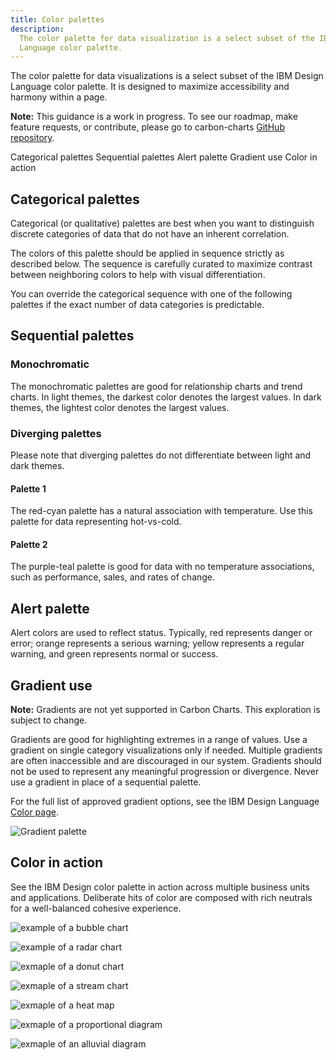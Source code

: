 ```yaml
---
title: Color palettes
description:
  The color palette for data visualization is a select subset of the IBM Design
  Language color palette.
---
```


<PageDescription>

The color palette for data visualizations is a select subset of the IBM Design
Language color palette. It is designed to maximize accessibility and harmony
within a page.

</PageDescription>

<InlineNotification>

**Note:** This guidance is a work in progress. To see our roadmap, make feature
requests, or contribute, please go to carbon-charts
[GitHub repository](https://github.com/carbon-design-system/carbon-charts).

</InlineNotification>

<AnchorLinks>

<AnchorLink>Categorical palettes</AnchorLink>
<AnchorLink>Sequential palettes</AnchorLink>
<AnchorLink>Alert palette</AnchorLink>
<AnchorLink>Gradient use</AnchorLink>
<AnchorLink>Color in action</AnchorLink>

</AnchorLinks>

## Categorical palettes

Categorical (or qualitative) palettes are best when you want to distinguish
discrete categories of data that do not have an inherent correlation.

The colors of this palette should be applied in sequence strictly as described
below. The sequence is carefully curated to maximize contrast between
neighboring colors to help with visual differentiation.

<ColorPalette type="categorical" />

You can override the categorical sequence with one of the following palettes if
the exact number of data categories is predictable.

<ColorPalette type="grouped" />

## Sequential palettes

### Monochromatic

The monochromatic palettes are good for relationship charts and trend charts. In
light themes, the darkest color denotes the largest values. In dark themes, the
lightest color denotes the largest values.

<ColorPalette type="sequential" isMono />

### Diverging palettes

Please note that diverging palettes do not differentiate between light and dark
themes.

#### Palette 1

The red-cyan palette has a natural association with temperature. Use this
palette for data representing hot-vs-cold.

#### Palette 2

The purple-teal palette is good for data with no temperature associations, such
as performance, sales, and rates of change.

<ColorPalette type="sequential" isDiverging />

## Alert palette

Alert colors are used to reflect status. Typically, red represents danger or
error; orange represents a serious warning; yellow represents a regular warning,
and green represents normal or success.

<ColorPalette type="alert" />

## Gradient use

<InlineNotification>

**Note:** Gradients are not yet supported in Carbon Charts. This exploration is
subject to change.

</InlineNotification>

Gradients are good for highlighting extremes in a range of values. Use a
gradient on single category visualizations only if needed. Multiple gradients
are often inaccessible and are discouraged in our system. Gradients should not
be used to represent any meaningful progression or divergence. Never use a
gradient in place of a sequential palette.

For the full list of approved gradient options, see the IBM Design Language
[Color page](https://www.ibm.com/design/language/elements/color#gradients).

<Row>
<Column colLg={8} colMd={6} colSm={4}>

![Gradient palette](images/gradient.png)

</Column>
</Row>

## Color in action

See the IBM Design color palette in action across multiple business units and
applications. Deliberate hits of color are composed with rich neutrals for a
well-balanced cohesive experience.

<ImageGallery>
<ImageGalleryImage col={6} title="Bubble chart in action" alt="example of a bubble chart">

![example of a bubble chart](images/color_gallery_1.png)

</ImageGalleryImage>

<ImageGalleryImage col={6} title="Radar chart in action" alt="example of a radar chart">

![example of a radar chart](images/color_gallery_2.png)

</ImageGalleryImage>

<ImageGalleryImage col={6} title="Donut chart in action" alt="exmaple of a donut chart">

![exmaple of a donut chart](images/color_gallery_3.png)

</ImageGalleryImage>

<ImageGalleryImage col={6} title="Stream chart in action" alt="exmaple of a stream chart">

![exmaple of a stream chart](images/color_gallery_4.png)

</ImageGalleryImage>

<ImageGalleryImage col={12} title="Heat map in action" alt="exmaple of a heat map">

![exmaple of a heat map](images/color_gallery_5.png)

</ImageGalleryImage>

<ImageGalleryImage col={12} title="Proportional diagram in action" alt="exmaple of a proportional diagram">

![exmaple of a proportional diagram](images/color_gallery_6.png)

</ImageGalleryImage>

<ImageGalleryImage col={12} title="Alluvial diagram in action" alt="exmaple of an alluvial diagram">

![exmaple of an alluvial diagram](images/color_gallery_7.png)

</ImageGalleryImage>
</ImageGallery>
